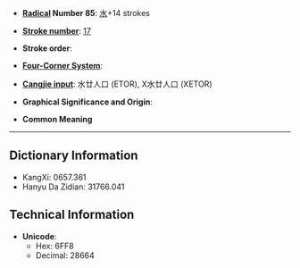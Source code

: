 * '''[[Wiktionary:Chinese radical index| Radical]] Number 85''': [[Wiktionary:Chinese radical index 水|水]]+14 strokes

* '''[[Wiktionary:Chinese total strokes index|Stroke number]]''': [[Wiktionary:Chinese total strokes index 17|17]]

* '''Stroke order''': 

* '''[[Wiktionary:Chinese four corner index|Four-Corner System]]''': 

* '''[[Wiktionary:Chinese Cangjie index|Cangjie input]]''': 水廿人口 (ETOR), X水廿人口 (XETOR)

* '''Graphical Significance and Origin''': 

* '''Common Meaning'''

----

== Dictionary Information ==

* KangXi: 0657.361
* Hanyu Da Zidian: 31766.041

== Technical Information ==

* '''Unicode''':
** Hex: 6FF8
** Decimal: 28664
